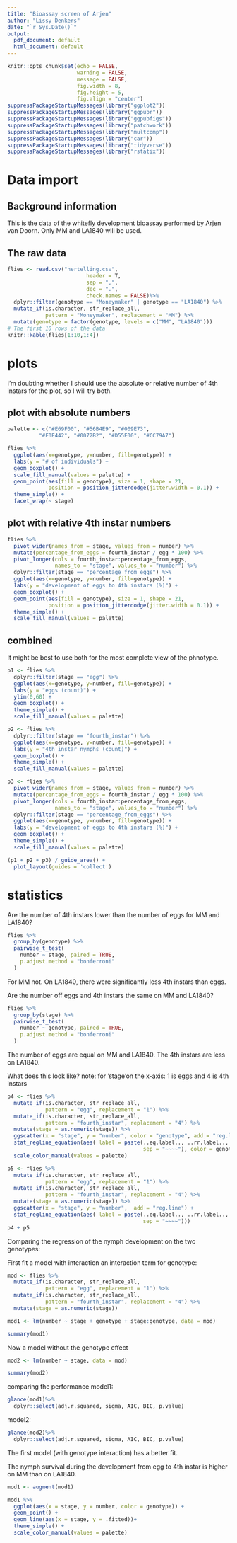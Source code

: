 ```yaml
---
title: "Bioassay screen of Arjen"
author: "Lissy Denkers"
date: "`r Sys.Date()`"
output: 
  pdf_document: default
  html_document: default
---
```


```r
knitr::opts_chunk$set(echo = FALSE, 
                      warning = FALSE, 
                      message = FALSE, 
                      fig.width = 8, 
                      fig.height = 5, 
                      fig.align = "center")
suppressPackageStartupMessages(library("ggplot2"))
suppressPackageStartupMessages(library("ggpubr"))
suppressPackageStartupMessages(library("ggpubfigs"))
suppressPackageStartupMessages(library("patchwork"))
suppressPackageStartupMessages(library("multcomp"))
suppressPackageStartupMessages(library("car"))
suppressPackageStartupMessages(library("tidyverse"))
suppressPackageStartupMessages(library("rstatix"))
```

# Data import 

## Background information

This is the data of the whitefly development bioassay performed by Arjen van Doorn. Only MM and LA1840 will be used.

## The raw data
```r
flies <- read.csv("hertelling.csv", 
                         header = T, 
                         sep = ",", 
                         dec = ".", 
                         check.names = FALSE)%>%     
  dplyr::filter(genotype == "Moneymaker" | genotype == "LA1840") %>%
  mutate_if(is.character, str_replace_all, 
            pattern = "Moneymaker", replacement = "MM") %>%
  mutate(genotype = factor(genotype, levels = c("MM", "LA1840"))) 
# The first 10 rows of the data
knitr::kable(flies[1:10,1:4])
```

# plots

I'm doubting whether I should use the absolute or relative number of 4th instars for the plot, so I will try both.

## plot with absolute numbers

```r
palette <- c("#E69F00", "#56B4E9", "#009E73",
          "#F0E442", "#0072B2", "#D55E00", "#CC79A7")

flies %>%
  ggplot(aes(x=genotype, y=number, fill=genotype)) + 
  labs(y = "# of individuals") +
  geom_boxplot() + 
  scale_fill_manual(values = palette) +
  geom_point(aes(fill = genotype), size = 1, shape = 21,
             position = position_jitterdodge(jitter.width = 0.1)) +
  theme_simple() +
  facet_wrap(~ stage)

```


## plot with relative 4th instar numbers

```r
flies %>% 
  pivot_wider(names_from = stage, values_from = number) %>%
  mutate(percentage_from_eggs = fourth_instar / egg * 100) %>%
  pivot_longer(cols = fourth_instar:percentage_from_eggs, 
               names_to = "stage", values_to = "number") %>%
  dplyr::filter(stage == "percentage_from_eggs") %>%
  ggplot(aes(x=genotype, y=number, fill=genotype)) + 
  labs(y = "development of eggs to 4th instars (%)") +
  geom_boxplot() + 
  geom_point(aes(fill = genotype), size = 1, shape = 21,
             position = position_jitterdodge(jitter.width = 0.1)) +
  theme_simple() + 
  scale_fill_manual(values = palette) 

```

## combined
It might be best to use both for the most complete view of the phnotype.
```r
p1 <- flies %>% 
  dplyr::filter(stage == "egg") %>%
  ggplot(aes(x=genotype, y=number, fill=genotype)) + 
  labs(y = "eggs (count)") +
  ylim(0,60) +
  geom_boxplot() + 
  theme_simple() + 
  scale_fill_manual(values = palette) 

p2 <- flies %>% 
  dplyr::filter(stage == "fourth_instar") %>%
  ggplot(aes(x=genotype, y=number, fill=genotype)) + 
  labs(y = "4th instar nymphs (count)") +
  geom_boxplot() + 
  theme_simple() + 
  scale_fill_manual(values = palette) 

p3 <- flies %>% 
  pivot_wider(names_from = stage, values_from = number) %>%
  mutate(percentage_from_eggs = fourth_instar / egg * 100) %>%
  pivot_longer(cols = fourth_instar:percentage_from_eggs, 
               names_to = "stage", values_to = "number") %>%
  dplyr::filter(stage == "percentage_from_eggs") %>%
  ggplot(aes(x=genotype, y=number, fill=genotype)) + 
  labs(y = "development of eggs to 4th instars (%)") +
  geom_boxplot() + 
  theme_simple() + 
  scale_fill_manual(values = palette) 

(p1 + p2 + p3) / guide_area() +
  plot_layout(guides = 'collect')
```

# statistics
Are the number of 4th instars lower than the number of eggs for MM and LA1840?
```r
flies %>%
  group_by(genotype) %>%
  pairwise_t_test(
    number ~ stage, paired = TRUE, 
    p.adjust.method = "bonferroni"
  )
```
For MM not. On LA1840, there were significantly less 4th instars than eggs.

Are the number off eggs and 4th instars the same on MM and LA1840?
```r
flies %>%
  group_by(stage) %>%
  pairwise_t_test(
    number ~ genotype, paired = TRUE, 
    p.adjust.method = "bonferroni"
  )
```
The number of eggs are equal on MM and LA1840. The 4th instars are less on LA1840.

What does this look like?
note: for 'stage'on the x-axis: 1 is eggs and 4 is 4th instars
```r
p4 <- flies %>% 
  mutate_if(is.character, str_replace_all, 
            pattern = "egg", replacement = "1") %>% 
  mutate_if(is.character, str_replace_all, 
            pattern = "fourth_instar", replacement = "4") %>%
  mutate(stage = as.numeric(stage)) %>%
  ggscatter(x = "stage", y = "number", color = "genotype", add = "reg.line") +
  stat_regline_equation(aes( label = paste(..eq.label.., ..rr.label.., 
                                           sep = "~~~~"), color = genotype)) + 
  scale_color_manual(values = palette) 

p5 <- flies %>% 
  mutate_if(is.character, str_replace_all, 
            pattern = "egg", replacement = "1") %>% 
  mutate_if(is.character, str_replace_all, 
            pattern = "fourth_instar", replacement = "4") %>%
  mutate(stage = as.numeric(stage)) %>%
  ggscatter(x = "stage", y = "number",  add = "reg.line") +
  stat_regline_equation(aes( label = paste(..eq.label.., ..rr.label.., 
                                           sep = "~~~~"))) 
p4 + p5
```

Comparing the regression of the nymph development on the two genotypes:

First fit a model with interaction an interaction term for genotype:
```r
mod <- flies %>% 
  mutate_if(is.character, str_replace_all, 
            pattern = "egg", replacement = "1") %>% 
  mutate_if(is.character, str_replace_all, 
            pattern = "fourth_instar", replacement = "4") %>%
  mutate(stage = as.numeric(stage)) 

mod1 <- lm(number ~ stage + genotype + stage:genotype, data = mod)

summary(mod1)
```

Now a model without the genotype effect
```r
mod2 <- lm(number ~ stage, data = mod)

summary(mod2)
```
comparing the performance
model1:
```r
glance(mod1)%>%
  dplyr::select(adj.r.squared, sigma, AIC, BIC, p.value)
```

model2:
```r
glance(mod2)%>%
  dplyr::select(adj.r.squared, sigma, AIC, BIC, p.value)
```

The first model (with genotype interaction) has a better fit.

The nymph survival during the development from egg to 4th instar is higher on MM than on LA1840.

```r
mod1 <- augment(mod1)

mod1 %>%
  ggplot(aes(x = stage, y = number, color = genotype)) +
  geom_point() +
  geom_line(aes(x = stage, y = .fitted))+ 
  theme_simple() + 
  scale_color_manual(values = palette) 
```


